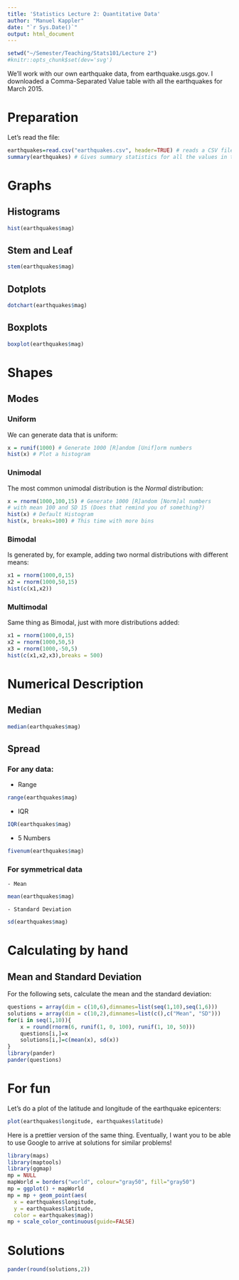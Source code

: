 ```yaml
---
title: 'Statistics Lecture 2: Quantitative Data'
author: "Manuel Kappler"
date: "`r Sys.Date()`"
output: html_document
---
```


```r
setwd("~/Semester/Teaching/Stats101/Lecture 2")
#knitr::opts_chunk$set(dev='svg')
```

We'll work with our own earthquake data, from earthquake.usgs.gov. I downloaded a Comma-Separated Value table with all the earthquakes for March 2015.

# Preparation

Let's read the file:
```r
earthquakes=read.csv("earthquakes.csv", header=TRUE) # reads a CSV file into a data frame
summary(earthquakes) # Gives summary statistics for all the values in the data frame
```

# Graphs
## Histograms
```r
hist(earthquakes$mag)
```

## Stem and Leaf
```r
stem(earthquakes$mag)
```

## Dotplots
```r
dotchart(earthquakes$mag)
```

## Boxplots
```r
boxplot(earthquakes$mag)
```

# Shapes
## Modes
### Uniform
  We can generate data that is uniform:
```r
x = runif(1000) # Generate 1000 [R]andom [Unif]orm numbers
hist(x) # Plot a histogram
```

### Unimodal
  The most common unimodal distribution is the _Normal_ distribution:

```r
x = rnorm(1000,100,15) # Generate 1000 [R]andom [Norm]al numbers 
# with mean 100 and SD 15 (Does that remind you of something?)
hist(x) # Default Histogram
hist(x, breaks=100) # This time with more bins
```

### Bimodal
Is generated by, for example, adding two normal distributions with different means:

```r
x1 = rnorm(1000,0,15)
x2 = rnorm(1000,50,15)
hist(c(x1,x2))
```

### Multimodal
Same thing as Bimodal, just with more distributions added:

```r
x1 = rnorm(1000,0,15)
x2 = rnorm(1000,50,5)
x3 = rnorm(1000,-50,5)
hist(c(x1,x2,x3),breaks = 500)
```

# Numerical Description

## Median
```r
median(earthquakes$mag)
```

## Spread
### For any data:
  - Range
```r
range(earthquakes$mag)
```

  - IQR
```r
IQR(earthquakes$mag)
```

  - 5 Numbers
```r
fivenum(earthquakes$mag)
```

### For symmetrical data
    - Mean
```r
mean(earthquakes$mag)
```

    - Standard Deviation
```r
sd(earthquakes$mag)
```

# Calculating by hand

## Mean and Standard Deviation

For the following sets, calculate the mean and the standard deviation:

```r
questions = array(dim = c(10,6),dimnames=list(seq(1,10),seq(1,6)))
solutions = array(dim = c(10,2),dimnames=list(c(),c("Mean", "SD")))
for(i in seq(1,10)){
    x = round(rnorm(6, runif(1, 0, 100), runif(1, 10, 50)))
    questions[i,]=x
    solutions[i,]=c(mean(x), sd(x))
}
library(pander)
pander(questions)
```

# For fun

Let's do a plot of the latitude and longitude of the earthquake epicenters:

```r
plot(earthquakes$longitude, earthquakes$latitude)
```

Here is a prettier version of the same thing. Eventually, I want you to be able to use Google to arrive at solutions for similar problems!

```r
library(maps)
library(maptools)
library(ggmap)
mp = NULL
mapWorld = borders("world", colour="gray50", fill="gray50")
mp = ggplot() + mapWorld
mp = mp + geom_point(aes(
  x = earthquakes$longitude,
  y = earthquakes$latitude,
  color = earthquakes$mag))
mp + scale_color_continuous(guide=FALSE)
```
  
# Solutions
```r
pander(round(solutions,2))
```